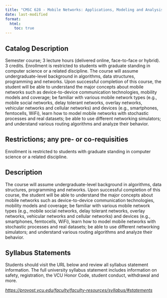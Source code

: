 ```yaml
---
title: "CMSC 628 - Mobile Networks: Applications, Modeling and Analysis"
date: last-modified
format:
  html:
    toc: true
---
```


## Catalog Description

Semester course; 3 lecture hours (delivered online, face-to-face or hybrid). 3 credits. Enrollment is restricted to students with graduate standing in computer science or a related discipline. The course will assume undergraduate-level background in algorithms, data structures, programming and networks. Upon successful completion of this course, the student will be able to understand the major concepts about mobile networks such as device-to-device communication technologies, mobility models and coverage; be familiar with various mobile network types (e.g., mobile social networks, delay tolerant networks, overlay networks, vehicular networks and cellular networks) and devices (e.g., smartphones, femtocells, WiFi), learn how to model mobile networks with stochastic processes and real datasets; be able to use different networking simulators; and understand various routing algorithms and analyze their behavior.


## Restrictions; any pre- or co-requisities
 
Enrollment is restricted to students with graduate standing in computer science or a related discipline.

## Description

The course will assume undergraduate-level background in algorithms, data structures, programming and networks. Upon successful completion of this course, the student will be able to understand the major concepts about mobile networks such as device-to-device communication technologies, mobility models and coverage; be familiar with various mobile network types (e.g., mobile social networks, delay tolerant networks, overlay networks, vehicular networks and cellular networks) and devices (e.g., smartphones, femtocells, WiFi), learn how to model mobile networks with stochastic processes and real datasets; be able to use different networking simulators; and understand various routing algorithms and analyze their behavior.

## Syllabus Statements

Students should visit the URL below and review all syllabus statement information. The full university syllabus statement includes information on safety, registration, the VCU Honor Code, student conduct, withdrawal and more.

*<https://provost.vcu.edu/faculty/faculty-resources/syllabus/#statements>*


